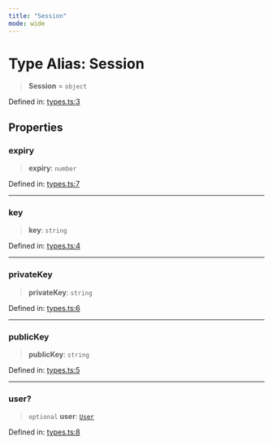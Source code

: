 ```yaml
---
title: "Session"
mode: wide
---
```

  
# Type Alias: Session

> **Session** = `object`

Defined in: [types.ts:3](https://github.com/tkhq/sdk/blob/d88b5e1f9a6cca8e54e61f8a127aa90fcebeaa2e/packages/sdk-react-native/src/types.ts#L3)

## Properties

### expiry

> **expiry**: `number`

Defined in: [types.ts:7](https://github.com/tkhq/sdk/blob/d88b5e1f9a6cca8e54e61f8a127aa90fcebeaa2e/packages/sdk-react-native/src/types.ts#L7)

***

### key

> **key**: `string`

Defined in: [types.ts:4](https://github.com/tkhq/sdk/blob/d88b5e1f9a6cca8e54e61f8a127aa90fcebeaa2e/packages/sdk-react-native/src/types.ts#L4)

***

### privateKey

> **privateKey**: `string`

Defined in: [types.ts:6](https://github.com/tkhq/sdk/blob/d88b5e1f9a6cca8e54e61f8a127aa90fcebeaa2e/packages/sdk-react-native/src/types.ts#L6)

***

### publicKey

> **publicKey**: `string`

Defined in: [types.ts:5](https://github.com/tkhq/sdk/blob/d88b5e1f9a6cca8e54e61f8a127aa90fcebeaa2e/packages/sdk-react-native/src/types.ts#L5)

***

### user?

> `optional` **user**: [`User`](../User/readme)

Defined in: [types.ts:8](https://github.com/tkhq/sdk/blob/d88b5e1f9a6cca8e54e61f8a127aa90fcebeaa2e/packages/sdk-react-native/src/types.ts#L8)
